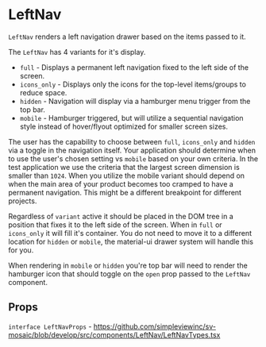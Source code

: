 
<Meta title="Components|LeftNav/Readme"/>

# LeftNav

`LeftNav` renders a left navigation drawer based on the items passed to it.

The `LeftNav` has 4 variants for it's display.

* `full` - Displays a permanent left navigation fixed to the left side of the screen.
* `icons_only` - Displays only the icons for the top-level items/groups to reduce space.
* `hidden` - Navigation will display via a hamburger menu trigger from the top bar.
* `mobile` - Hamburger triggered, but will utilize a sequential navigation style instead of hover/flyout optimized for smaller screen sizes.

The user has the capability to choose between `full`, `icons_only` and `hidden` via a toggle in the navigation itself. Your application should determine when to use the user's chosen setting vs `mobile` based on your own criteria. In the test application we use the criteria that the largest screen dimension is smaller than `1024`. When you utilize the mobile variant should depend on when the main area of your product becomes too cramped to have a permanent navigation. This might be a different breakpoint for different projects.

Regardless of `variant` active it should be placed in the DOM tree in a position that fixes it to the left side of the screen. When in `full` or `icons_only` it will fill it's container. You do not need to move it to a different location for `hidden` or `mobile`, the material-ui drawer system will handle this for you.

When rendering in `mobile` or `hidden` you're top bar will need to render the hamburger icon that should toggle on the `open` prop passed to the `LeftNav` component.

## Props

`interface LeftNavProps` - https://github.com/simpleviewinc/sv-mosaic/blob/develop/src/components/LeftNav/LeftNavTypes.tsx